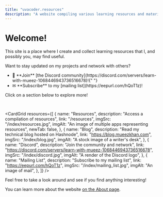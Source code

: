```yaml
---
title: "uvacoder.resources"
description: "A website compiling various learning resources and materials, focusing on tech and education. View resources, notes, join the Discord community, and more!"
---
```



# Welcome!

This site is a place where I create and collect learning resources that I, and possibly you, may find useful.

<Callout type="info" emoji="ℹ">
  Want to stay updated on my projects and network with others?
  <ul>
    <li>
      💬 **Join** [the Discord
      community](https://discord.com/servers/learn-with-mueez-1068446943736516678)!{" "}
    </li>
    <li> ✉ **Subscribe** to my [mailing list](https://eepurl.com/hQoT1z)! </li>
  </ul>
</Callout>

Click on a section below to explore more!

<br />


<CardGrid
  resources={[
    {
      name: "Resources",
      description: "Access a compilation of resources",
      link: "/resources",
      imgSrc: "/index/resources.jpg",
      imgAlt: "An image of multiple apps representing resources",
      newTab: false,
    },
    {
      name: "Blog",
      description: "Read my technical blog hosted on Hashnode",
      link: "https://blog.mueezkhan.com",
      imgSrc: "/index/blog.jpg",
      imgAlt: "A stock image of a writer's desk",
    },
    {
      name: "Discord",
      description: "Join the community and network",
      link: "https://discord.com/servers/learn-with-mueez-1068446943736516678",
      imgSrc: "/index/discord.jpg",
      imgAlt: "A render of the Discord logo",
    },
    {
      name: "Mailing List",
      description: "Subscribe to my mailing list",
      link: "https://eepurl.com/hQoT1z",
      imgSrc: "/index/mailing_list.jpg",
      imgAlt: "An image of mail",
    },
  ]}
/>

Feel free to take a look around and see if you find anything interesting!

You can learn more about the website [on the About page](/about).
